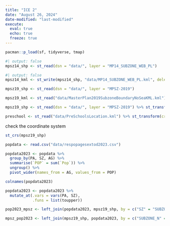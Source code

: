 ```yaml
---
title: "ICE 2"
date: "August 26, 2024"
date-modified: "last-modified"
execute: 
  eval: true
  echo: true
  freeze: true
---
```


```r
pacman::p_load(sf, tidyverse, tmap)

```

```r
#| output: false
mpsz14_shp <- st_read(dsn = "data/", layer = "MP14_SUBZONE_WEB_PL")
```

```r
#| output: false
mpsz14_kml <- st_write(mpsz14_shp, "data/MP14_SUBZONE_WEB_PL.kml", delete_dsn = TRUE)
```

```r

mpsz19_shp <- st_read(dsn = "data/", layer = "MPSZ-2019")
```

```r

mpsz19_kml <- st_read("data/MasterPlan2019SubzoneBoundaryNoSeaKML.kml")

```

```r
mpsz19_shp <- st_read(dsn = "data/", layer = "MPSZ-2019") %>% st_transform(crs = 3414)
```

```r
preschool <- st_read("data/PreSchoolsLocation.kml") %>% st_transform(crs = 3414)
```

check the coordinate system
```r
st_crs(mpsz19_shp)
```

```r
popdata <- read.csv("data/respopagesextod2023.csv")
```

```r
popdata2023 <- popdata %>% 
  group_by(PA, SZ, AG) %>%
  summarise(`POP` = sum(`Pop`)) %>% 
  ungroup() %>%
  pivot_wider(names_from = AG, values_from = POP)

colnames(popdata2023)
```

```r
popdata2023 <- popdata2023 %>%
  mutate_at(.vars = vars(PA, SZ),
            .funs = list(toupper))
```



```r
pop2023_mpsz <- left_join(popdata2023, mpsz19_shp, by = c("SZ" = "SUBZONE_N"))
```



```r
mpsz_pop2023 <- left_join(mpsz19_shp, popdata2023, by = c("SUBZONE_N" = "SZ"))
```




